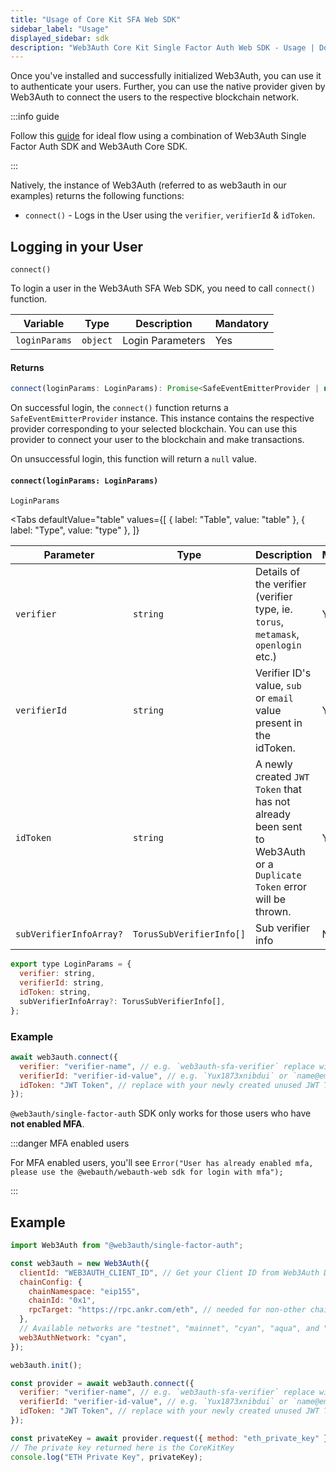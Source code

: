 ```yaml
---
title: "Usage of Core Kit SFA Web SDK"
sidebar_label: "Usage"
displayed_sidebar: sdk
description: "Web3Auth Core Kit Single Factor Auth Web SDK - Usage | Documentation - Web3Auth"
---
```



Once you've installed and successfully initialized Web3Auth, you can use it to authenticate your users. Further, you can use the native provider given
by Web3Auth to connect the users to the respective blockchain network.

:::info guide

Follow this [guide](/content-hub/guides/single-factor-auth) for ideal flow using a combination of Web3Auth Single Factor Auth SDK and Web3Auth Core
SDK.

:::

Natively, the instance of Web3Auth (referred to as web3auth in our examples) returns the following functions:

- `connect()` - Logs in the User using the `verifier`, `verifierId` & `idToken`.

## Logging in your User

`connect()`

To login a user in the Web3Auth SFA Web SDK, you need to call `connect()` function.

| Variable      | Type     | Description      | Mandatory |
| ------------- | -------- | ---------------- | --------- |
| `loginParams` | `object` | Login Parameters | Yes       |

#### Returns

```js
connect(loginParams: LoginParams): Promise<SafeEventEmitterProvider | null>
```

On successful login, the `connect()` function returns a `SafeEventEmitterProvider` instance. This instance contains the respective provider
corresponding to your selected blockchain. You can use this provider to connect your user to the blockchain and make transactions.

On unsuccessful login, this function will return a `null` value.

#### `connect(loginParams: LoginParams)`

`LoginParams`

<Tabs
  defaultValue="table"
  values={[
    { label: "Table", value: "table" },
    { label: "Type", value: "type" },
  ]}
>

<TabItem value="table">

| Parameter               | Type                     | Description                                                                                                         | Mandatory |
| ----------------------- | ------------------------ | ------------------------------------------------------------------------------------------------------------------- | --------- |
| `verifier`              | `string`                 | Details of the verifier (verifier type, ie. `torus`, `metamask`, `openlogin` etc.)                                  | Yes       |
| `verifierId`            | `string`                 | Verifier ID's value, `sub` or `email` value present in the idToken.                                                 | Yes       |
| `idToken`               | `string`                 | A newly created `JWT Token` that has not already been sent to Web3Auth or a `Duplicate Token` error will be thrown. | Yes       |
| `subVerifierInfoArray?` | `TorusSubVerifierInfo[]` | Sub verifier info                                                                                                   | No        |

</TabItem>

<TabItem value="type">

```javascript
export type LoginParams = {
  verifier: string,
  verifierId: string,
  idToken: string,
  subVerifierInfoArray?: TorusSubVerifierInfo[],
};
```

</TabItem>

</Tabs>

### Example

```js
await web3auth.connect({
  verifier: "verifier-name", // e.g. `web3auth-sfa-verifier` replace with your verifier name, and it has to be on the same network passed in init().
  verifierId: "verifier-id-value", // e.g. `Yux1873xnibdui` or `name@email.com` replace with your verifier id(sub or email)'s value.
  idToken: "JWT Token", // replace with your newly created unused JWT Token.
});
```

`@web3auth/single-factor-auth` SDK only works for those users who have **not enabled MFA**.

:::danger MFA enabled users

For MFA enabled users, you'll see `Error("User has already enabled mfa, please use the @webauth/webauth-web sdk for login with mfa");`

:::

## Example

```js
import Web3Auth from "@web3auth/single-factor-auth";

const web3auth = new Web3Auth({
  clientId: "WEB3AUTH_CLIENT_ID", // Get your Client ID from Web3Auth Dashboard
  chainConfig: {
    chainNamespace: "eip155",
    chainId: "0x1",
    rpcTarget: "https://rpc.ankr.com/eth", // needed for non-other chains
  },
  // Available networks are "testnet", "mainnet", "cyan", "aqua", and "celeste".
  web3AuthNetwork: "cyan",
});

web3auth.init();

const provider = await web3auth.connect({
  verifier: "verifier-name", // e.g. `web3auth-sfa-verifier` replace with your verifier name, and it has to be on the same network passed in init().
  verifierId: "verifier-id-value", // e.g. `Yux1873xnibdui` or `name@email.com` replace with your verifier id(sub or email)'s value.
  idToken: "JWT Token", // replace with your newly created unused JWT Token.
});

const privateKey = await provider.request({ method: "eth_private_key" });
// The private key returned here is the CoreKitKey
console.log("ETH Private Key", privateKey);
```
